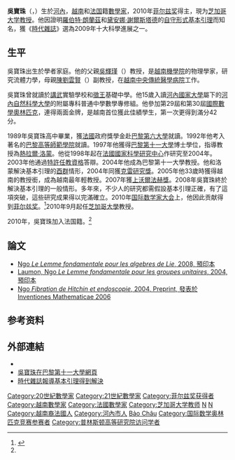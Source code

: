 {{Expand|time=2018-03-20T02:09:15+00:00}}
{{Infobox scientist
|box_width         = 
|name              = 吴宝珠<br />{{Lang|vi|Ngô Bảo Châu}}
|image             = Ngo Bau Chau MFO.jpg
|image_size        = 
|alt               = 
|caption           = 
|birth_date        = {{birth date and age|1972|11|15}}
|birth_place       = [[北越|北越]][[河内|河内]]
|death_date        = 
|death_place       = 
|residence         = 
|citizenship       = 
|nationality       = {{VIE}}<br >{{FRA}}
|ethnicity         = 
|fields            = 数学
|workplaces        = [[巴黎第十一大学|巴黎第十一大学]]<br />[[普林斯顿高等研究院|普林斯顿高等研究院]]<br />[[芝加哥大学|芝加哥大学]]
|alma_mater        = [[巴黎高等师范学院|巴黎高等师范学院]]<br />[[巴黎第十一大学|巴黎第十一大学]]
|doctoral_advisor  = [[热拉尔·洛蒙|热拉尔·洛蒙]]
|academic_advisors = 
|doctoral_students = 
|notable_students  = 
|known_for         = 证明[[朗蘭茲綱領|朗蘭茲綱領]]的[[自守形式基本引理|自守形式基本引理]]
|author_abbrev_bot = 
|author_abbrev_zoo = 
|influences        = 
|influenced        = 
|awards            = [[克雷研究奖|克雷研究奖]] (2004) <br /> [[上沃尔法赫奖|上沃尔法赫奖]] (2007)<br /> [[菲尔兹奖|菲尔兹奖]] (2010)
|signature         = <!--(filename only)-->
|signature_alt     = 
|footnotes         = 
}}

'''吳寶珠'''（{{lang-vi|'''Ngô Bảo Châu'''}}，{{bd|1972年|11月15日|catIdx=Ngô Bảo Châu}}）生於[[河內|河內]]，[[越南|越南]]和[[法国|法国]]籍[[數學家|數學家]]，2010年[[菲尔兹奖|菲尔兹奖]]得主，現为[[芝加哥大学|芝加哥大学]][[教授|教授]]。他因證明[[罗伯特·朗兰兹|羅伯特·朗蘭茲]]和[[黛安娜·謝爾斯塔德|黛安娜·謝爾斯塔德]]的[[自守形式基本引理|自守形式基本引理]]而知名，獲《[[時代雜誌|時代雜誌]]》選為2009年十大科學進展之一。

== 生平 ==

吳寶珠出生於學者家庭。他的父親[[吳輝瑾|吳輝瑾]]（{{Lang|vi|Ngô Huy Cẩn}}）教授，是[[越南機學院|越南機學院]]的物理學家，研究流體力學，母親[[陳劉雲賢|陳劉雲賢]]（{{Lang|vi|Trần Lưu Vân Hiền}}）副教授，在[[越南中央傳統醫學病院|越南中央傳統醫學病院]]工作。

吳寶珠曾就讀於[[講武|講武]]實驗學校和[[徵氏姐妹|徵王]]基礎中學。他15歲入讀[[河內國家大學|河內國家大學]]屬下的[[河內自然科學大學|河內自然科學大學]]的附屬專科普通中學數學專修組。他參加第29屆和第30屆[[國際數學奧林匹克|國際數學奧林匹克]]，連得兩面金牌，是越南首位獲此佳績學生，第一次更得到滿分42分。

1989年吳寶珠高中畢業，獲[[法國|法國]]政府獎學金赴[[巴黎第六大學|巴黎第六大學]]就讀。1992年他考入著名的[[巴黎高等師範學院|巴黎高等師範學院]]就讀。1997年他獲得[[巴黎第十一大学|巴黎第十一大學]]博士學位，指導教授為[[熱拉爾·洛蒙|熱拉爾·洛蒙]]。他從1998年起在[[法國國家科學研究中心|法國國家科學研究中心]]作研究至2004年。2003年他通過[[特許任教資格|特許任教資格]]答辯。2004年他成為巴黎第十一大學教授。他和洛蒙解決基本引理的[[酉群|酉群]]情形，2004年同獲[[克雷研究獎|克雷研究獎]]。2005年他33歲時獲得越南的教授銜，成為越南最年輕教授。2007年獲[[上沃爾法赫獎|上沃爾法赫獎]]。2008年吳寶珠終於解決基本引理的一般情形。多年來，不少人的研究都需假設基本引理正確，有了這項突破，這些研究成果得以完滿確立。2010年[[国际数学家大会|国际数学家大会]]上，他因此贡献得到[[菲尔兹奖|菲尔兹奖]]。<ref name="#1">{{cite web|url=http://www.icm2010.org.in/imu-prizes/prize-winners-2010/fields-medal-ngo-bao-chau|title=Fields Medal – Ngô Bảo Châu|publisher=ICM 2010|date=2010-08-19|accessdate=2010-08-19|deadurl=yes|archiveurl=https://web.archive.org/web/20100823071217/http://www.icm2010.org.in/imu-prizes/prize-winners-2010/fields-medal-ngo-bao-chau|archivedate=2010-08-23}}</ref>2010年9月起任[[芝加哥大學|芝加哥大學]]教授。

2010年，吳寶珠加入法国籍。<ref name="#1"/>

== 論文 ==
* [http://xxx.lanl.gov/abs/0801.0446 Ngo ''Le Lemme fondamentale pour les algebres de Lie'', 2008, 預印本]{{Dead link|date=2019年10月 |bot=InternetArchiveBot |fix-attempted=yes }}
* [http://arxiv.org/abs/math/0404454 Laumon, Ngo ''Le Lemme fondamentale pour les groupes unitaires'', 2004, 預印本]{{Wayback|url=http://arxiv.org/abs/math/0404454 |date=20200917183914 }}
* [http://arxiv.org/abs/math/0406599v4 Ngo ''Fibration de Hitchin et endoscopie'', 2004, Preprint, 發表於 Inventiones Mathematicae 2006]{{Wayback|url=http://arxiv.org/abs/math/0406599v4 |date=20200202143903 }}

== 参考资料 ==
{{reflist}}

== 外部連結 ==
* {{MathGenealogy |id=86472}}
* [https://web.archive.org/web/20070712050958/http://www.math.u-psud.fr/~ngo/ 吳寶珠在巴黎第十一大學網頁]
* [http://www.time.com/time/specials/packages/article/0,28804,1945379_1944416_1944435,00.html 時代雜誌報導基本引理得到解決]{{Wayback|url=http://www.time.com/time/specials/packages/article/0,28804,1945379_1944416_1944435,00.html |date=20130826180842 }}

{{菲尔兹奖}}

{{Authority control}}
{{DEFAULTSORT:Ngô Bảo Châu}}
[[Category:20世紀數學家|Category:20世紀數學家]]
[[Category:21世紀數學家|Category:21世紀數學家]]
[[Category:菲尔兹奖获得者|Category:菲尔兹奖获得者]]
[[Category:越南數學家|Category:越南數學家]]
[[Category:法國數學家|Category:法國數學家]]
[[Category:芝加哥大学教师|Category:芝加哥大学教师]]
[[Category:巴黎高等師範學院校友|N]]
[[Category:巴黎第十一大學校友|N]]
[[Category:越南裔法國人|Category:越南裔法國人]]
[[Category:河內市人|Category:河內市人]]
[[Category:吴姓|Bảo Châu]]
[[Category:国际数学奥林匹克竞赛参赛者|Category:国际数学奥林匹克竞赛参赛者]]
[[Category:普林斯顿高等研究院访问学者|Category:普林斯顿高等研究院访问学者]]